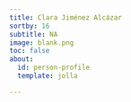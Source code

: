 ```yaml
---
title: Clara Jiménez Alcázar
sortby: 16
subtitle: NA
image: blank.png
toc: false
about:
  id: person-profile
  template: jolla

---
```


:::{#person-profile}
:::
